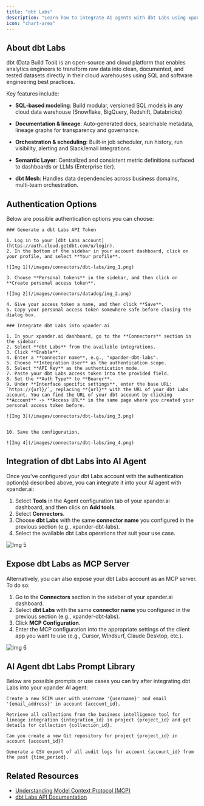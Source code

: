 ```yaml
---
title: "dbt Labs"
description: "Learn how to integrate AI agents with dbt Labs using xpander.ai. Create intelligent workflows that automate data transformation, generate insights, and enhance analytics efficiency seamlessly within your data pipeline."
icon: "chart-area"
---
```


## About dbt Labs

dbt (Data Build Tool) is an open-source and cloud platform that enables analytics engineers to transform raw data into clean, documented, and tested datasets directly in their cloud warehouses using SQL and software engineering best practices. 

Key features include:

- **SQL‑based modeling**: Build modular, versioned SQL models in any cloud data warehouse (Snowflake, BigQuery, Redshift, Databricks)

- **Documentation & lineage**: Auto‑generated docs, searchable metadata, lineage graphs for transparency and governance.

- **Orchestration & scheduling**: Built‑in job scheduler, run history, run visibility, alerting and Slack/email integrations.

- **Semantic Layer**: Centralized and consistent metric definitions surfaced to dashboards or LLMs (Enterprise tier).

- **dbt Mesh**: Handles data dependencies across business domains, multi‑team orchestration.


## Authentication Options

Below are possible authentication options you can choose:

<Tabs>

  <Tab title="API Access">

    ### Generate a dbt Labs API Token

    1. Log in to your [dbt Labs account](https://auth.cloud.getdbt.com/u/login). 
    2. In the bottom of the sidebar in your account dashboard, click on your profile, and select **Your profile**.

    ![Img 1](/images/connectors/dbt-labs/img_1.png)

    3. Choose **Personal tokens** in the sidebar, and then click on **Create personal access token**.

    ![Img 2](/images/connectors/datadog/img_2.png)

    4. Give your access token a name, and then click **Save**.
    5. Copy your personal access token somewhere safe before closing the dialog box.

    ### Integrate dbt Labs into xpander.ai

    1. In your xpander.ai dashboard, go to the **Connectors** section in the sidebar.  
    2. Select **dbt Labs** from the available integrations.  
    3. Click **Enable**.  
    4. Enter a **connector name**, e.g., "xpander-dbt-labs".  
    5. Choose **Integration User** as the authentication scope.
    6. Select **API Key** as the authentication mode.    
    7. Paste your dbt Labs access token into the provided field.  
    8. Set the **Auth Type** to **Bearer**.  
    9. Under **Interface specific settings**, enter the base URL: `https://{url}/`, replacing **{url}** with the URL of your dbt Labs account. You can find the URL of your dbt account by clicking **Account** -> **Access URL** in the same page where you created your personal access token before.  

    ![Img 3](/images/connectors/dbt-labs/img_3.png)


    10. Save the configuration.

    ![Img 4](/images/connectors/dbt-labs/img_4.png)

  </Tab>
</Tabs>

## Integration of dbt Labs into AI Agent

Once you've configured your dbt Labs account with the authentication option(s) described above, you can integrate it into your AI agent with xpander.ai:

1. Select **Tools** in the Agent configuration tab of your xpander.ai dashboard, and then  click on **Add tools**.  
2. Select **Connectors**.  
3. Choose **dbt Labs** with the same **connector name** you configured in the previous section (e.g., xpander-dbt-labs).  
4. Select the available dbt Labs operations that suit your use case.  

![Img 5](/images/connectors/dbt-labs/img_5.png)

## Expose dbt Labs as MCP Server

Alternatively, you can also expose your dbt Labs account as an MCP server. To do so:

1. Go to the **Connectors** section in the sidebar of your xpander.ai dashboard.  
2. Select **dbt Labs** with the same **connector name** you configured in the previous section (e.g., xpander-dbt-labs).  
3. Click **MCP Configuration**.  
4. Enter the MCP configuration into the appropriate settings of the client app you want to use (e.g., Cursor, Windsurf, Claude Desktop, etc.).

![Img 6](/images/connectors/dbt-labs/img_6.png)

## AI Agent dbt Labs Prompt Library

Below are possible prompts or use cases you can try after integrating dbt Labs into your xpander AI agent:

```
Create a new SCIM user with username '{username}' and email '{email_address}' in account {account_id}.
```

````
Retrieve all collections from the business intelligence tool for lineage integration {integration_id} in project {project_id} and get details for collection {collection_id}.
````

```
Can you create a new Git repository for project {project_id} in account {account_id}?
```

```
Generate a CSV export of all audit logs for account {account_id} from the past {time_period}.
```

## Related Resources

- [Understanding Model Context Protocol (MCP)](/docs/05-human-interfaces/04-mcp)
- [dbt Labs API Documentation](https://docs.getdbt.com/dbt-cloud/api-v2#/)